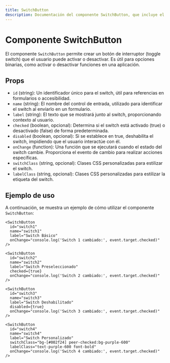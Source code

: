 ```yaml
---
title: SwitchButton
description: Documentación del componente SwitchButton, que incluye el uso y las props que recibe.
---
```



# Componente SwitchButton

El componente `SwitchButton` permite crear un botón de interruptor (toggle switch) que el usuario puede activar o desactivar. Es útil para opciones binarias, como activar o desactivar funciones en una aplicación.

## Props

- `id` (string): Un identificador único para el switch, útil para referencias en formularios o accesibilidad.
- `name` (string): El nombre del control de entrada, utilizado para identificar el switch al enviarlo en un formulario.
- `label` (string): El texto que se mostrará junto al switch, proporcionando contexto al usuario.
- `checked` (boolean, opcional): Determina si el switch está activado (true) o desactivado (false) de forma predeterminada.
- `disabled` (boolean, opcional): Si se establece en true, deshabilita el switch, impidiendo que el usuario interactúe con él.
- `onChange` (function): Una función que se ejecutará cuando el estado del switch cambie. Proporciona el evento de cambio para realizar acciones específicas.
- `switchClass` (string, opcional): Clases CSS personalizadas para estilizar el switch.
- `labelClass` (string, opcional): Clases CSS personalizadas para estilizar la etiqueta del switch.

## Ejemplo de uso

A continuación, se muestra un ejemplo de cómo utilizar el componente `SwitchButton`:

```astro
<SwitchButton
  id="switch1"
  name="switch1"
  label="Switch Básico"
  onChange="console.log('Switch 1 cambiado:', event.target.checked)"
/>

<SwitchButton
  id="switch2"
  name="switch2"
  label="Switch Preseleccionado"
  checked={true}
  onChange="console.log('Switch 2 cambiado:', event.target.checked)"
/>

<SwitchButton
  id="switch3"
  name="switch3"
  label="Switch Deshabilitado"
  disabled={true}
  onChange="console.log('Switch 3 cambiado:', event.target.checked)"
/>

<SwitchButton
  id="switch4"
  name="switch4"
  label="Switch Personalizado"
  switchClass="bg-[#002f24] peer-checked:bg-purple-600"
  labelClass="text-purple-600 font-bold"
  onChange="console.log('Switch 4 cambiado:', event.target.checked)"
/>
```

